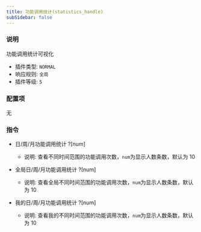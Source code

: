 ```yaml
---
title: 功能调用统计(statistics_handle)
subSidebar: false
---
```



### 说明

功能调用统计可视化

- 插件类型: `NORMAL`
- 响应规则: `全局`
- 插件等级: `5`

### 配置项

无

### 指令

- 日/周/月功能调用统计 ?[num]

  - 说明: 查看不同时间范围的功能调用次数，`num`为显示人数条数，默认为 10

- 全局日/周/月功能调用统计 ?[num]

  - 说明: 查看全局不同时间范围的功能调用次数，`num`为显示人数条数，默认为 10

- 我的日/周/月功能调用统计 ?[num]

  - 说明: 查看我的不同时间范围的功能调用次数，`num`为显示人数条数，默认为 10
